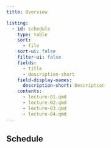 ```yaml
---
title: Overview

listing:
  - id: schedule
    type: table
    sort:
      - file
    sort-ui: false
    filter-ui: false
    fields: 
      - title
      - description-short
    field-display-names: 
      description-short: Description
    contents:
      - lecture-01.qmd
      - lecture-02.qmd
      - lecture-03.qmd
      - lecture-04.qmd
---
```


## Schedule

::: {#schedule}
:::